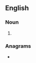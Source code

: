 ==English==

===Noun===
{{head|en|noun form}}

# {{plural of|epigram|lang=en}}

===Anagrams===
* {{anagrams|en|a=aegimprs|grampies|primages}}